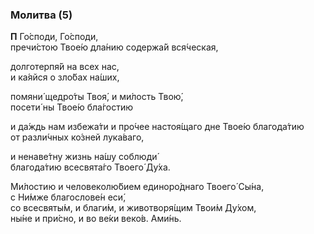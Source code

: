 
### Молитва (5)

**П** Го́споди, Го́споди,  
пречи́стою Твое́ю дла́нию содержа́й вся́ческая,

долготерпя́й на всех нас,  
и ка́яйся о зло́бах на́ших,  

помяни́ щедро́ты Твоя́, и ми́лость Твою́,  
посети́ ны Твое́ю бла́гостию

и да́ждь нам избежа́ти и про́чее настоя́щаго дне Твое́ю благода́тию  
от разли́чных ко́зней лука́ваго,

и ненаве́тну жизнь на́шу соблюди́  
благода́тию всесвята́го Твоего́ Ду́ха.

Ми́лостию и человеколю́бием единоро́днаго Твоего́ Сы́на,  
с Ни́мже благослове́н еси́,  
со всесвяты́м, и благи́м, и животворя́щим Твои́м Ду́хом,  
ны́не и при́сно, и во ве́ки веко́в. Ами́нь.
